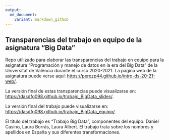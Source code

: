 ```yaml
---
output: 
  md_document:
    variant: markdown_github
---
```


## Transparencias del trabajo en equipo de la asignatura "Big Data"  

Repo utilizado para elaborar las transparencias del trabajo en equipo para la asignatura "Programación y manejo de datos en la era del Big Data" de la Universitat de València durante el curso 2020-2021. La página web de la asignatura puede verse aquí: <https://perezp44.github.io/intro-ds-20-21-web/>.

<!-- El párrafo de arriba has de dejarlo tal cual. No has de cambiar nada!!-->


<!-- En la linea de abajo has de sustituir "perezp44" por tu usuario de Github-->
La versión final de estas transparencias puede visualizarse en: <https://dasdfg098.github.io/trabajo_BigData_slides/>.


<!-- En la linea de abajo has de sustituir "perezp44" por tu usuario de Github-->
La versión final del trabajo puede visualizarse en: <https://dasdfg098.github.io/trabajo_BigData_equipo/>.



<!-- Abajo podéis escribir lo que queráis, igual un resumen del trabajo, o ..., o ... pero al menos, tenéis que poner el título del trabajo y el nombre de los componentes del equipo-->

El título del trabajo es "Trabajo Big Data", componentes del equipo: Daniel Casino, Laura Borrás, Laura Albert. 
El trabajo trata sobre los nombres y apellidos en España y sus diferentes transformaciones.



<!-- Finalmente, acuérdate que cuando hayas hecho los cambios y hayas dejado este archivo como hayáis decidido, TENEIS que knittearlo para que los cambio se actualicen en el fichero Readme.md, que es el que finalmente se visualizará en Github-->


